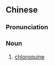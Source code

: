 ==Chinese==
{{zh-forms}}

===Pronunciation===
{{zh-pron
|m=lǜkuí
|cat=n
}}

===Noun===
{{zh-noun}}

# [[chloroquine]]